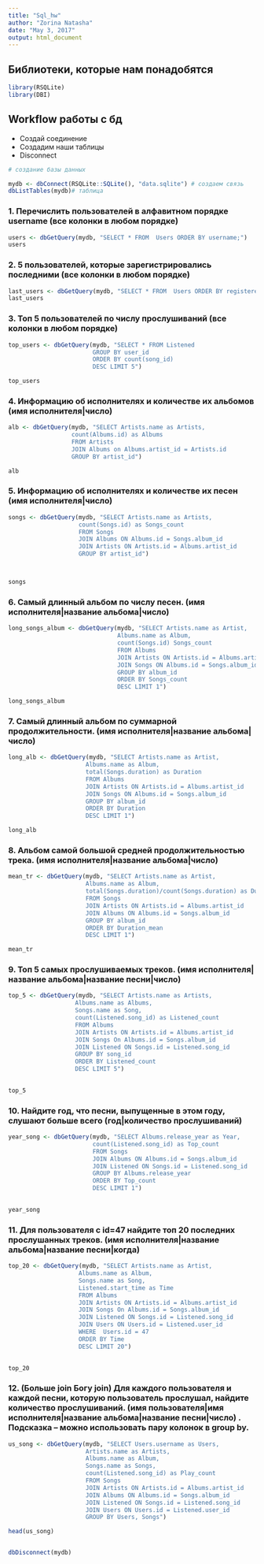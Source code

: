```yaml
---
title: "Sql_hw"
author: "Zorina Natasha"
date: "May 3, 2017"
output: html_document
---
```


## Библиотеки, которые нам понадобятся
```r
library(RSQLite)
library(DBI)
```

## Workflow работы с бд

* Создай соединение
* Создадим наши таблицы
* Disconnect

```r

# создание базы данных

mydb <- dbConnect(RSQLite::SQLite(), "data.sqlite") # создаем связь 
dbListTables(mydb)# таблица
```

### 1. Перечислить пользователей в алфавитном порядке username (все колонки в любом порядке)
```r

users <- dbGetQuery(mydb, "SELECT * FROM  Users ORDER BY username;")
users
```

### 2. 5 пользователей, которые зарегистрировались последними (все колонки в любом порядке)
```r

last_users <- dbGetQuery(mydb, "SELECT * FROM  Users ORDER BY registered DESC LIMIT 5;")
last_users
```

### 3. Топ 5 пользователей по числу прослушиваний (все колонки в любом порядке)
```r

top_users <- dbGetQuery(mydb, "SELECT * FROM Listened 
                        GROUP BY user_id 
                        ORDER BY count(song_id) 
                        DESC LIMIT 5")

top_users
```

### 4. Информацию об исполнителях и количестве их альбомов (имя исполнителя|число)
```r

alb <- dbGetQuery(mydb, "SELECT Artists.name as Artists, 
                  count(Albums.id) as Albums 
                  FROM Artists
                  JOIN Albums on Albums.artist_id = Artists.id
                  GROUP BY artist_id")

alb
```

### 5. Информацию об исполнителях и количестве их песен (имя исполнителя|число)
```r

songs <- dbGetQuery(mydb, "SELECT Artists.name as Artists, 
                    count(Songs.id) as Songs_count
                    FROM Songs 
                    JOIN Albums ON Albums.id = Songs.album_id  
                    JOIN Artists ON Artists.id = Albums.artist_id
                    GROUP BY artist_id")



songs

```

### 6. Самый длинный альбом по числу песен. (имя исполнителя|название альбома|число)
```r

long_songs_album <- dbGetQuery(mydb, "SELECT Artists.name as Artist,
                               Albums.name as Album,
                               count(Songs.id) Songs_count
                               FROM Albums 
                               JOIN Artists ON Artists.id = Albums.artist_id 
                               JOIN Songs ON Albums.id = Songs.album_id 
                               GROUP BY album_id 
                               ORDER BY Songs_count
                               DESC LIMIT 1")

long_songs_album

```

### 7. Самый длинный альбом по суммарной продолжительности. (имя исполнителя|название альбома|число)
```r

long_alb <- dbGetQuery(mydb, "SELECT Artists.name as Artist, 
                      Albums.name as Album, 
                      total(Songs.duration) as Duration 
                      FROM Albums
                      JOIN Artists ON Artists.id = Albums.artist_id 
                      JOIN Songs ON Albums.id = Songs.album_id 
                      GROUP BY album_id 
                      ORDER BY Duration 
                      DESC LIMIT 1")

long_alb
```

### 8. Альбом самой большой средней продолжительностью трека. (имя исполнителя|название альбома|число)
```r

mean_tr <- dbGetQuery(mydb, "SELECT Artists.name as Artist,
                      Albums.name as Album, 
                      total(Songs.duration)/count(Songs.duration) as Duration_mean 
                      FROM Songs
                      JOIN Artists ON Artists.id = Albums.artist_id
                      JOIN Albums ON Albums.id = Songs.album_id
                      GROUP BY album_id 
                      ORDER BY Duration_mean 
                      DESC LIMIT 1")

mean_tr
```

### 9. Топ 5 самых прослушиваемых треков. (имя исполнителя|название альбома|название песни|число)
```r

top_5 <- dbGetQuery(mydb, "SELECT Artists.name as Artists, 
                   Albums.name as Albums, 
                   Songs.name as Song, 
                   count(Listened.song_id) as Listened_count
                   FROM Albums 
                   JOIN Artists ON Artists.id = Albums.artist_id 
                   JOIN Songs On Albums.id = Songs.album_id 
                   JOIN Listened ON Songs.id = Listened.song_id 
                   GROUP BY song_id 
                   ORDER BY Listened_count
                   DESC LIMIT 5")
                

top_5

```

### 10. Найдите год, что песни, выпущенные в этом году, слушают больше всего (год|количество прослушиваний)
```r

year_song <- dbGetQuery(mydb, "SELECT Albums.release_year as Year,
                        count(Listened.song_id) as Top_count
                        FROM Songs
                        JOIN Albums ON Albums.id = Songs.album_id
                        JOIN Listened ON Songs.id = Listened.song_id
                        GROUP BY Albums.release_year
                        ORDER BY Top_count
                        DESC LIMIT 1")
                                

year_song

```

### 11. Для пользователя с id=47 найдите топ 20 последних прослушанных треков. (имя исполнителя|название альбома|название песни|когда)
```r

top_20 <- dbGetQuery(mydb, "SELECT Artists.name as Artist,
                    Albums.name as Album,
                    Songs.name as Song,
                    Listened.start_time as Time
                    FROM Albums 
                    JOIN Artists ON Artists.id = Albums.artist_id 
                    JOIN Songs On Albums.id = Songs.album_id 
                    JOIN Listened ON Songs.id = Listened.song_id 
                    JOIN Users ON Users.id = Listened.user_id
                    WHERE  Users.id = 47
                    ORDER BY Time 
                    DESC LIMIT 20")
                    

top_20
```

### 12. (Больше join Богу join) Для каждого пользователя и каждой песни, которую пользователь прослушал, найдите количество прослушиваний. (имя пользователя|имя исполнителя|название альбома|название песни|число) . Подсказка – можно использовать пару колонок в group by.
```r

us_song <- dbGetQuery(mydb, "SELECT Users.username as Users,
                      Artists.name as Artists,
                      Albums.name as Album,
                      Songs.name as Songs,
                      count(Listened.song_id) as Play_count
                      FROM Songs
                      JOIN Artists ON Artists.id = Albums.artist_id
                      JOIN Albums ON Albums.id = Songs.album_id
                      JOIN Listened ON Songs.id = Listened.song_id
                      JOIN Users ON Users.id = Listened.user_id
                      GROUP BY Users, Songs")

head(us_song)


dbDisconnect(mydb)

```
